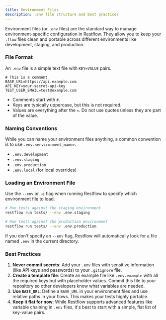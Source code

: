 ```yaml
---
title: Environment Files
description: .env file structure and best practices
---
```


Environment files (or `.env` files) are the standard way to manage environment-specific configuration in Restflow. They allow you to keep your `.flow` files clean and portable across different environments like development, staging, and production.

### File Format

An `.env` file is a simple text file with `KEY=VALUE` pairs.

```env
# This is a comment
BASE_URL=https://api.example.com
API_KEY=your-secret-api-key
TEST_USER_EMAIL=test@example.com
```

- Comments start with `#`.
- Keys are typically uppercase, but this is not required.
- Values are everything after the `=`. Do not use quotes unless they are part of the value.

### Naming Conventions

While you can name your environment files anything, a common convention is to use `.env.<environment_name>`.

- `.env.development`
- `.env.staging`
- `.env.production`
- `.env.local` (for local overrides)

### Loading an Environment File

Use the `--env` or `-e` flag when running Restflow to specify which environment file to load.

```bash
# Run tests against the staging environment
restflow run tests/ --env .env.staging

# Run tests against the production environment
restflow run tests/ --env .env.production
```

If you don't specify an `--env` flag, Restflow will automatically look for a file named `.env` in the current directory.

### Best Practices

1.  **Never commit secrets**: Add your `.env` files with sensitive information (like API keys and passwords) to your `.gitignore` file.
2.  **Create a template file**: Create an example file like `.env.example` with all the required keys but with placeholder values. Commit this file to your repository so other developers know what variables are needed.
3.  **Use `BASE_URL`**: Define a `BASE_URL` in your environment files and use relative paths in your flows. This makes your tests highly portable.
4.  **Keep it flat for now**: While Restflow supports advanced features like variable chaining in `.env` files, it's best to start with a simple, flat list of key-value pairs.
